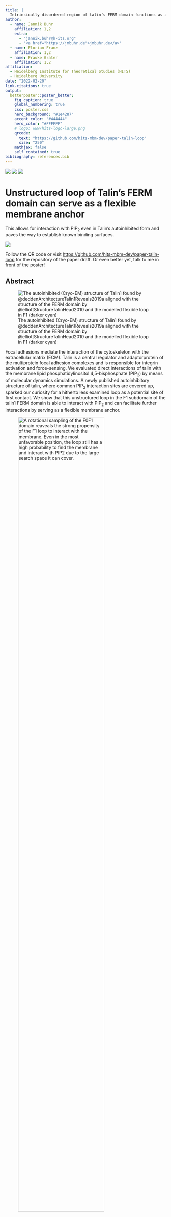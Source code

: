 ```yaml
---
title: |
  Intrinsically disordered region of talin’s FERM domain functions as an initial PIP2 recognition site
author:
  - name: Jannik Buhr
    affiliation: 1,2
    extra:
      - "jannik.buhr@h-its.org"
      - '<a href="https://jmbuhr.de">jmbuhr.de</a>'
  - name: Florian Franz
    affiliation: 1,2
  - name: Frauke Gräter
    affiliation: 1,2
affiliation:
  - Heidelberg Institute for Theoretical Studies (HITS)
  - Heidelberg University
date: "2022-02-20"
link-citations: true
output:
  betterposter::poster_better:
    fig_caption: true
    global_numbering: true
    css: poster.css
    hero_background: "#1e4287"
    accent_color: "#444444"
    hero_color: "#FFFFFF"
    # logo: www/hits-logo-large.png
    qrcode:
      text: "https://github.com/hits-mbm-dev/paper-talin-loop"
      size: "250"
    mathjax: false
    self_contained: true
bibliography: references.bib
---
```


<!-- TODO: -->
<!-- - move integrin tails out of the spotlight in graphical -->
<!--   abstract and highlight loop-membrane interactions -->
<!-- - add protein representation of binding pip2 sites for FERM -->
<!--   and highlight recovery of known sites with arrows -->
<!-- - check text size of plots with A0 print reference -->


<div id="hero">

![](www/hits-logo-large-negative.png){.logo #logo-hits}
![](www/logo-hbigs-inv.png){.logo #logo-hbigs}
![](www/logo-uni-hd-bw-inv.png){.logo #logo-uni-hd}

# Unstructured loop of Talin's FERM domain can serve as a flexible membrane anchor

This allows for interaction with PIP~2~ even in Talin's autoinhibited form
and paves the way to establish known binding surfaces.

<!-- # The **F1 loop** of the focal adhesion protein Talin can function as a flexible **membrane anchor** and perform initial PIP~2~ **recognition**. -->

![](assets/blender/render/frame0002.png)

:::{.call-to-action}
Follow the QR code or visit <https://github.com/hits-mbm-dev/paper-talin-loop>
for the repository of the paper draft. Or even better yet, talk to me in front of
the poster!
:::

<!-- <div class="figure"> -->
<!-- ![](./assets/vmd/f0f1/unbound.png){width=30%} -->
<!-- ![](./assets/vmd/f0f1/anchored.png){width=30%} -->
<!-- ![](./assets/vmd/f0f1/bound.png){width=30%} -->
<!-- </div> -->




</div>

<div id="left-bar">


## Abstract

![The autoinhibited (Cryo-EM) structure of Talin1 found by @deddenArchitectureTalin1Reveals2019a aligned with the structure of the FERM domain by @elliottStructureTalinHead2010 and the modelled flexible loop in F1 (darker cyan)](assets/blender/render-align/frame0000.png){.wrapping}

Focal adhesions mediate the interaction of the cytoskeleton with the extracellular matrix (ECM).
Talin is a central regulator and adaptorprotein of the multiprotein focal adhesion complexes and is responsible for integrin activation and force-sensing.
We evaluated direct interactions of talin with the membrane lipid phosphatidylinositol 4,5-bisphosphate (PIP~2~) by means of molecular dynamics simulations.
A newly published autoinhibitory structure of talin, where common PIP~2~ interaction sites are covered up, sparked our curiosity for a hitherto less examined loop as a potential site of first contact.
We show that this unstructured loop in the F1 subdomain of the talin1 FERM domain is able to interact with PIP~2~ and can facilitate further interactions by serving as a flexible membrane anchor.


<!-- ## Setup -->


<!-- ![](assets/blender/render/frame0000.png) -->


<!-- ## Rotational sampling reveals prominent loop--membrane interactions -->

![A rotational sampling of the F0F1 domain reaveals the strong propensity of the F1 loop to interact with the membrane. Even in the most unfavorable position, the loop still has a high probability to find the membrane and interact with PIP~2~ due to the large search space it can cover.](assets/results/plots/f0f1-ri-angle-npip-1.png){width=80% .center}

![The residues of F0F1 interacting with PIP~2~ are highlighted in blue, with their CA-atoms labelled](./assets/vmd/f0f1/residues.png){width=80% .center}

</div>

<div id="right-bar">

<!-- # Extra Tables & Figures -->

<!-- ## Heading 2 -->

<div class="multifigure">

![](assets/results/plots/f0f1-retention-1.png){width=50%}
![](assets/results/plots/f0f1-vert-pull-1.png){width=50%}
<p class="caption">**Left**: Once a certain number of residues are interacting, it becomes highly unlikely for F0F1 to dissociate from the membrane. **Right**: Pulling bound F0F1 off of the membrane does need some force, but the most important aspect for remaining bound is its flexibility. This allows it to remain in contact with PIP~2~ over a long period of time during pulling.</p>

</div>


<!-- ![](assets/results/plots/f0f1-ri-npip-1.png){width=60% .center} -->

<!-- ![](assets/vmd/ferm-system.png) -->

![](./assets/vmd/ferm/ferm-residues-transparent-arrows.png)

![Once contact has been established via the loop, simulations with the full lenght FERM domain show that known PIP~2~ interaction sites are recovered. The location of binding surfaces found by @chinthalapudiInteractionTalinCell2018a are highlighted with red lines on the schematic: K272 of F2 and K316, K324, E342, and K343 of F3. Red arrows highlight the corresponding area in the FERM domain render.](assets/results/plots/ferm-ri-npip-1.png)


## Acknowledgments

This project has received funding from the European Research Council (ERC) under the European Union’s Horizon 2020 research and innovation program (grant agreement No. 101002812)

This poster was made possible by the `knitr` [@knitr]
and `betterposter` [@rbetterposter] R packages.

</div>


# References
